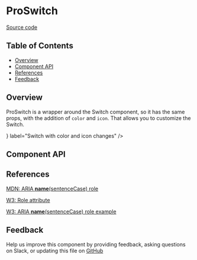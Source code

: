 
# ProSwitch

[Source code](https://github.com/leemonade/bubbles/tree/main/packages/components/form/ProSwitch)

## Table of Contents

<!-- START doctoc generated TOC please keep comment here to allow auto update -->
<!-- DON'T EDIT THIS SECTION, INSTEAD RE-RUN doctoc TO UPDATE -->

- [Overview](#overview)
- [Component API](#component-api)
- [References](#references)
- [Feedback](#feedback)

## Overview

ProSwitch is a wrapper around the Switch component, so it has the same props, with the addition of `color` and `icon`. That allows you to customize the Switch.

<ThemeProvider>
  <ProSwitch
    size="md"
    color="#FABADA"
    icon={<EmailPileIcon />}
    label="Switch with color and icon changes"
  />
</ThemeProvider>

## Component API

<Preview>
  <Story id="molecules-form-proswitch--playground" />
</Preview>

<Props of={ProSwitch} />

## References

[MDN: ARIA **name**(sentenceCase) role](https://developer.mozilla.org/en-US/docs/Web/Accessibility/ARIA/Roles/pro-switch_role)

[W3: Role attribute](https://www.w3.org/WAI/PF/HTML/wiki/RoleAttribute)

[W3: ARIA **name**(sentenceCase) role example](https://www.w3.org/TR/2016/WD-wai-aria-practices-1.1-20160317/examples/pro-switch/pro-switch.html)

## Feedback

Help us improve this component by providing feedback, asking questions on Slack, or updating this file on
[GitHub](https://github.com/leemonade/bubbles/edit/main/packages/components/form/ProSwitch.mdx)
